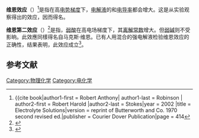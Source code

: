 '''维恩效应'''（{{lang-en|Wien effect}}）<ref>{{cite book|author1-first = Robert Anthony| author1-last = Robinson | author2-first = Robert Harold |author2-last = Stokes|year = 2002 |title = Electrolyte Solutions|version = reprint of Butterworth and Co. 1970 second revised ed.|publisher = Courier Dover Publication|page = 414</ref>是指在高[[电势|电势]][[梯度|梯度]]下，[[电解液|电解液]]的{{le|离子迁移率|Electrical mobility}}和[[电导率|电导率]]都会增大。这是{{le|马克斯·维恩|Max Wien}}从实验观察得出的效应，因而得名。

'''维恩第二效应'''（{{lang|en|second Wien effect}}）<ref>{{cite book|author1-first = Carl H. |author1-last = Hamann|author2-first = Andrew|author2-last =  Hamnett |author3-first = Wolf |author3-last = Vielstich |title = Electrochemistry|edition = 2nd edition |publisher = Wiley-VCH}}</ref>是指，[[弱酸|弱酸]]在高电场梯度下，其[[离解常数|离解常数]]增大。但[[弱碱|弱碱]]则不受影晌。此效應同樣得名自马克斯·维恩。已有人用混合的强电解液检验维恩效应的正确性，结果表明，此效应成立<ref>{{cite journal |first = Mou-Shan |last = Chen|title = Wien effect in mixed strong electrolytes|journal =  J. Chem. Phys. |volume = 68|year = 1978| page = 5442}}</ref>。

==参考文献==
{{reflist}}

{{化學小作品}}
[[Category:物理化学|Category:物理化学]]
[[Category:电化学|Category:电化学]]